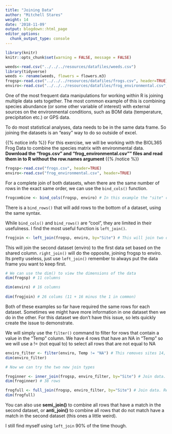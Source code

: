 ```yaml
---
title: "Joining Data"
author: "Mitchell Stares"
weight: 14
date: '2018-11-09'
output: blogdown::html_page
editor_options:
  chunk_output_type: console
---
```

```r
library(knitr)
knitr::opts_chunk$set(warning = FALSE, message = FALSE)
```
```r
weeds<-read.csv("../../../resources/datafiles/weeds.csv")
library(tidyverse)
weeds <- rename(weeds, flowers = flowers.m3)
frogsp<-read.csv("../../../resources/datafiles/frogs.csv", header=TRUE)
enviro<-read.csv("../../../resources/datafiles/frog_environmental.csv", header=TRUE)
```  

One of the most frequent data manipulations for working within R is joining multiple data sets together. The most common example of this is combining species abundance (or some other variable of interest) with external sources on the environmental conditions, such as BOM data (temperature, precipitation etc.) or GPS data.  

To do most statistical analyses, data needs to be in the same data frame. So joining the datasets is an "easy" way to do so outside of excel.  

{{% notice info %}}
For this exercise, we will be working with the BIOL365 Frog Data to combine the species matrix with environmental data.  
**Download the "frogs.csv" and "frog_environmental.csv"" files and read them in to R without the row.names argument**
{{% /notice %}} 

```r
frogsp<-read.csv("frogs.csv", header=TRUE)
enviro<-read.csv("frog_environmental.csv", header=TRUE)
```

For a complete join of both datasets, when there are the same number of rows in the exact same order, we can use the `bind_cols()` function. 
```r
frogcombine <- bind_cols(frogsp, enviro) # In this example the "site" column has been added twice
```
There is a `bind_rows()` that will add rows to the bottom of a dataset, using the same syntax.  

While `bind_cols()` and `bind_rows()` are "cool", they are limited in their usefulness. I find the most useful function is `left_join()`.
```R
frogjoin <- left_join(frogsp, enviro, by="Site") # This will join two datasets by a similar column (Site). 
```
This will join the second dataset (enviro) to the first data set based on the shared column. `right_join()` will do the opposite, joining frogsp to enviro. Its pretty useless, just use `left_join()` remember to always put the data frame you want to keep first. 

```R
# We can use the dim() to view the dimensions of the data
dim(frogsp) # 11 columns

dim(enviro) # 16 columns
 
dim(frogjoin) # 26 colums (11 + 16 minus the 1 in common)

```

Both of these examples so far have required the same rows for each dataset. Sometimes we might have more information in one dataset then we do in the other. For this dataset we don't have this issue, so lets quickly create the issue to demonstrate.  

We will simply use the `filter()` command to filter for rows that contain a value in the "Temp" column. We have 4 rows that have an NA in "Temp" so we will use a != (not equal to) to select all rows that are not equal to NA

```r
enviro_filter <- filter(enviro, Temp != "NA") # This removes sites 14, 15, 35 & 36
dim(enviro_filter)

# Now we can try the two new join types

froginner <- inner_join(frogsp, enviro_filter, by="Site") # Join data. Retain only rows that occur in both data sets
dim(froginner) # 38 rows

frogfull <- full_join(frogsp, enviro_filter, by="Site") # Join data. Retain all values, all rows
dim(frogfull)

```

You can also use **semi_join()** to combine all rows that have a match in the second dataset, or **anti_join()** to combine all rows that do not match have a match in the second dataset (this ones a little weird). 

I still find myself using `left_join` 90% of the time though. 
